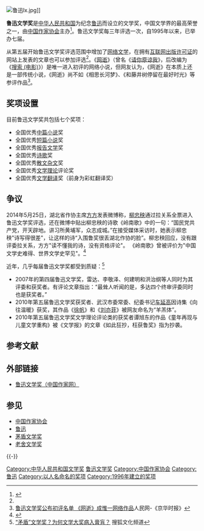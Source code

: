 [[File:鲁迅lx.jpg|thumb]]]]
{{华文文学奖}}

'''鲁迅文学奖'''是[[中华人民共和国|中华人民共和国]]为纪念[[鲁迅|鲁迅]]而设立的文学奖，中国文学界的最高荣誉之一，由[[中国作家协会|中国作家协会]]主办<ref name="cw">{{cite web |url = http://www.chinawriter.com.cn/zx/2007/2007-12-03/781.html |title=鲁迅文学奖评奖条例(2010年2月25日修订) |publisher=中国作家网 |accessdate=2010-03-07}}</ref>。鲁迅文学奖每三年评选一次，自1995年以来，已举办七届。

从第五届开始鲁迅文学奖评选范围中增加了[[网络文学|网络文学]]，在拥有[[互联网出版许可证|互联网出版许可证]]的网站上发表的文章也可以参加评选<ref name="cw" />。《[[网逝|网逝]]》（曾名《[[请你原谅我|请你原谅我]]》，后改编为《[[搜索_(电影)|搜索 (电影)]]》）是唯一进入初评的网络小说，但网友认为，《网逝》在本质上还是一部传统小说，《网逝》尚不如《相思长河梦》、《和藤井树停留在最好时光》等参评作品<ref>[http://media.people.com.cn/GB/40606/12675977.html 鲁迅文学奖公布初评名单 《网逝》成惟一网络作品]人民网-《京华时报》</ref>。

== 奖项设置 ==
目前鲁迅文学奖共包括七个奖项：
* 全国优秀[[中篇小说|中篇小说]]奖
* 全国优秀[[短篇小说|短篇小说]]奖
* 全国优秀[[报告文学|报告文学]]奖
* 全国优秀[[诗歌|诗歌]]奖
* 全国优秀[[散文|散文]][[杂文|杂文]]奖 
* 全国优秀[[文学理论|文学理论]]评论奖
* 全国优秀[[翻译|文学翻译]]奖（前身为彩虹翻译奖）

== 争议 ==
2014年5月25日，湖北省作协主席[[方方_(作家)|方方]]发表微博称，[[柳忠秧|柳忠秧]]通过拉关系全票进入鲁迅文学奖评选，还在微博中贴出柳忠秧的诗歌《岭南歌》中的一句：“国民党共产党，开天辟地。讲习所黄埔军，众志成城。”在接受媒体采访时，她表示柳忠秧"诗写得很差"，让这样的诗“入围鲁奖很丢湖北作协的脸”。柳忠秧回应，没有跟评委拉关系，方方"读不懂我的诗，没有资格评论"。
《岭南歌》曾被评价为"中国文学史难得、世界文学史罕见"。<ref>{{cite web|url=http://www.bjnews.com.cn/news/2014/05/27/318424.html|title=湖北作协主席指鲁迅文学奖参评诗作有“猫腻” - 国内 - 新京报网|website=www.bjnews.com.cn}}</ref>

近年，几乎每届鲁迅文学奖都受到质疑：<ref>[http://cul.sohu.com/s2014/pingjiang/?pvid=6aa0c692c0b968f8 “矛盾”文学奖？为何文学大奖病入膏肓？] 搜狐文化频道</ref>
* 2007年的第四届鲁迅文学奖，雷达、李敬泽、何建明和洪治纲等人同时为其评委和获奖者。有评论文章指出：“最耸人听闻的是，多达四个终审评委同时也是获奖者。”
* 2010年第五届鲁迅文学奖获奖者、武汉市委常委、纪委书记[[车延高|车延高]]因诗集《向往温暖》获奖，其作品《[[徐帆|徐帆]]》和《[[刘亦菲|刘亦菲]]》被网友命名为“羊羔体”。
* 2010年第五届鲁迅文学奖文学理论评论类的获奖者谭旭东的作品《童年再现与儿童文学重构》被《文学报》的文章《如此狂抄，枉获鲁奖》指为抄袭。

== 参考文献 ==
{{Reflist|30em}}

== 外部链接 ==
* [http://www.chinawriter.com.cn/403973/403975/ 鲁迅文学奖（中国作家网）]

== 参见 ==
{{Portal|中华人民共和国|文学}}
* [[中国作家协会|中国作家协会]]
* [[鲁迅|鲁迅]]
* [[茅盾文学奖|茅盾文学奖]]
* [[老舍文学奖|老舍文学奖]]

{{-}}
{{鲁迅文学奖}}

[[Category:中华人民共和国文学奖|Category:中华人民共和国文学奖]]
[[Category:鲁迅文学奖|]]
[[Category:中国作家协会|Category:中国作家协会]]
[[Category:鲁迅|Category:鲁迅]]
[[Category:以人名命名的奖项|Category:以人名命名的奖项]]
[[Category:1996年建立的奖项|Category:1996年建立的奖项]]